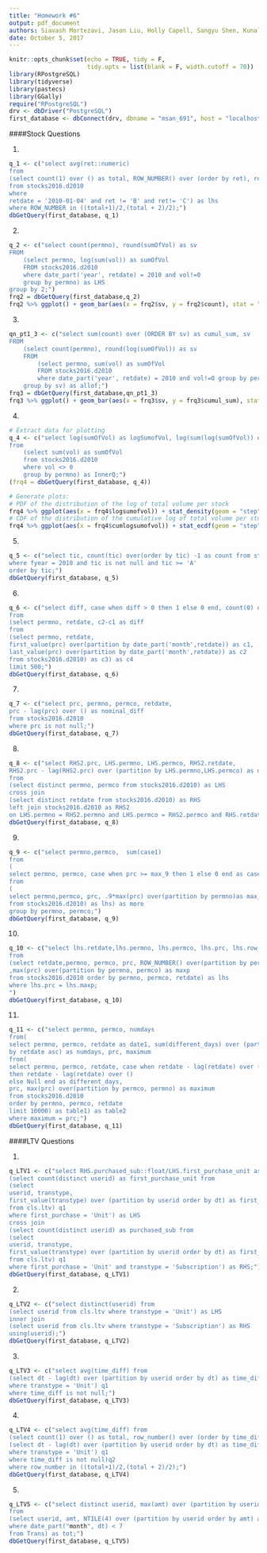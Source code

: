 ```yaml
---
title: "Homework #6"
output: pdf_document
authors: Siavash Mortezavi, Jason Liu, Holly Capell, Sangyu Shen, Kunal Kotian
date: October 5, 2017
---
```


```r
knitr::opts_chunk$set(echo = TRUE, tidy = F, 
                      tidy.opts = list(blank = F, width.cutoff = 70))
library(RPostgreSQL)
library(tidyverse)
library(pastecs)
library(GGally)
require("RPostgreSQL")
drv <- dbDriver("PostgreSQL")
first_database <- dbConnect(drv, dbname = "msan_691", host = "localhost", port = 5432, user = "postgres", password = "postgres")

```

####Stock Questions

(1)

```r
q_1 <- c("select avg(ret::numeric)
from
(select count(1) over () as total, ROW_NUMBER() over (order by ret), ret
from stocks2016.d2010
where 
retdate = '2010-01-04' and ret != 'B' and ret!= 'C') as lhs
where ROW_NUMBER in ((total+1)/2,(total + 2)/2);")
dbGetQuery(first_database, q_1)
```

(2)

```r
q_2 <- c("select count(permno), round(sumOfVol) as sv 
FROM
    (select permno, log(sum(vol)) as sumOfVol 
    FROM stocks2016.d2010 
    where date_part('year', retdate) = 2010 and vol!=0 
    group by permno) as LHS
group by 2;")
frq2 = dbGetQuery(first_database,q_2)
frq2 %>% ggplot() + geom_bar(aes(x = frq2$sv, y = frq2$count), stat = "identity") + xlab('Log of Total Volume Per Stock') + ylab('Frequency')
```

(3)

```r
qn_pt1_3 <- c("select sum(count) over (ORDER BY sv) as cumul_sum, sv 
FROM
    (select count(permno), round(log(sumOfVol)) as sv 
    FROM
        (select permno, sum(vol) as sumOfVol 
        FROM stocks2016.d2010 
        where date_part('year', retdate) = 2010 and vol!=0 group by permno) as LHS
    group by sv) as allof;")
frq3 = dbGetQuery(first_database,qn_pt1_3)
frq3 %>% ggplot() + geom_bar(aes(x = frq3$sv, y = frq3$cumul_sum), stat = "identity") + xlab('Log of Total Volume Per Stock') + ylab('Cumulative Frequency')
```

(4)

```r
# Extract data for plotting
q_4 <- c("select log(sumOfVol) as logSumofVol, log(sum(log(sumOfVol)) over(order by log(sumOfVol))) as cumlogSumofVol
from 
    (select sum(vol) as sumOfVol
    from stocks2016.d2010
    where vol <> 0
    group by permno) as InnerQ;")
(frq4 = dbGetQuery(first_database, q_4))
```


```r
# Generate plots:
# PDF of the distribution of the log of total volume per stock
frq4 %>% ggplot(aes(x = frq4$logsumofvol)) + stat_density(geom = "step") + xlab('Log of Total Volume Per Stock') + ylab('Probability Density')
# CDF of the distribution of the cumulative log of total volume per stock
frq4 %>% ggplot(aes(x = frq4$cumlogsumofvol)) + stat_ecdf(geom = "step", pad = "FALSE") + xlab('Log of Total Volume Per Stock') + ylab('Cumulative Probability Density')
```

(5)

```r
q_5 <- c("select tic, count(tic) over(order by tic) -1 as count from stocks2016.fnd
where fyear = 2010 and tic is not null and tic >= 'A'
order by tic;")
dbGetQuery(first_database, q_5)
```

(6)

```r
q_6 <- c("select diff, case when diff > 0 then 1 else 0 end, count(0) over(partition by diff)
from
(select permno, retdate, c2-c1 as diff
from
(select permno, retdate, 
first_value(prc) over(partition by date_part('month',retdate)) as c1,
last_value(prc) over(partition by date_part('month',retdate)) as c2 
from stocks2016.d2010) as c3) as c4
limit 500;")
dbGetQuery(first_database, q_6)
```

(7)

```r
q_7 <- c("select prc, permno, permco, retdate,
prc - lag(prc) over () as nominal_diff
from stocks2016.d2010
where prc is not null;")
dbGetQuery(first_database, q_7)
```

(8)

```r
q_8 <- c("select RHS2.prc, LHS.permno, LHS.permco, RHS2.retdate,
RHS2.prc - lag(RHS2.prc) over (partition by LHS.permno,LHS.permco) as nominal_diff
from 
(select distinct permno, permco from stocks2016.d2010) as LHS
cross join
(select distinct retdate from stocks2016.d2010) as RHS
left join stocks2016.d2010 as RHS2
on LHS.permno = RHS2.permno and LHS.permco = RHS2.permco and RHS.retdate = RHS2.retdate;")
dbGetQuery(first_database, q_8)
```

(9)

```r
q_9 <- c("select permno,permco,  sum(case1) 
from
(
select permno, permco, case when prc >= max_9 then 1 else 0 end as case1
from
(
select permno,permco, prc, .9*max(prc) over(partition by permno)as max_9
from stocks2016.d2010) as lhs) as more
group by permno, permco;")
dbGetQuery(first_database, q_9)
```

(10)

```r
q_10 <- c("select lhs.retdate,lhs.permno, lhs.permco, lhs.prc, lhs.row_num as numberofdays
from 
(select retdate,permno, permco, prc, ROW_NUMBER() over(partition by permno, permco order by retdate) as row_num
,max(prc) over(partition by permno, permco) as maxp
from stocks2016.d2010 order by permno, permco, retdate) as lhs
where lhs.prc = lhs.maxp;
")
dbGetQuery(first_database, q_10)
```

(11)

```r
q_11 <- c("select permno, permco, numdays
from(
select permno, permco, retdate as date1, sum(different_days) over (partition by permno, permco order
by retdate asc) as numdays, prc, maximum
from(
select permno, permco, retdate, case when retdate - lag(retdate) over () > 0 
then retdate - lag(retdate) over ()
else Null end as different_days, 
prc, max(prc) over(partition by permco, permno) as maximum 
from stocks2016.d2010
order by permno, permco, retdate
limit 10000) as table1) as table2
where maximum = prc;")
dbGetQuery(first_database, q_11)
```

####LTV Questions

(1)

```r
q_LTV1 <- c("select RHS.purchased_sub::float/LHS.first_purchase_unit as percent from
(select count(distinct userid) as first_purchase_unit from
(select 
userid, transtype,
first_value(transtype) over (partition by userid order by dt) as first_purchase
from cls.ltv) q1
where first_purchase = 'Unit') as LHS
cross join
(select count(distinct userid) as purchased_sub from
(select 
userid, transtype,
first_value(transtype) over (partition by userid order by dt) as first_purchase
from cls.ltv) q1
where first_purchase = 'Unit' and transtype = 'Subscription') as RHS;")
dbGetQuery(first_database, q_LTV1)
```


(2)

```r
q_LTV2 <- c("select distinct(userid) from
(select userid from cls.ltv where transtype = 'Unit') as LHS
inner join
(select userid from cls.ltv where transtype = 'Subscription') as RHS
using(userid);")
dbGetQuery(first_database, q_LTV2)
```


(3)

```r
q_LTV3 <- c("select avg(time_diff) from
(select dt - lag(dt) over (partition by userid order by dt) as time_diff from cls.ltv 
where transtype = 'Unit') q1
where time_diff is not null;")
dbGetQuery(first_database, q_LTV3)
```

(4)

```r
q_LTV4 <- c("select avg(time_diff) from
(select count(1) over () as total, row_number() over (order by time_diff), time_diff from
(select dt - lag(dt) over (partition by userid order by dt) as time_diff from cls.ltv 
where transtype = 'Unit') q1
where time_diff is not null)q2
where row_number in ((total+1)/2,(total + 2)/2);")
dbGetQuery(first_database, q_LTV4)
```


(5)

```r
q_LTV5 <- c("select distinct userid, max(amt) over (partition by userid, index), index
from
(select userid, amt, NTILE(4) over (partition by userid order by amt) as index
where date_part("month", dt) < 7 
from Trans) as tot;")
dbGetQuery(first_database, q_LTV5)
```



